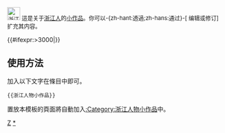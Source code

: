 <div class="notice metadata" id="stub" style="font-size: small;">[[File:Zj-Hangzhou.png|30px|浙江人]]&nbsp;這是关于[[浙江]][[:Category:浙江人|人]]的[[Wikipedia:小作品|小作品]]。你可以-{zh-hant:透過;zh-hans:通过}-<span class="plainlinks">[{{fullurl:{{FULLPAGENAME}}|action=edit}} 编辑或修订]</span>扩充其内容。</div><includeonly>[[Category:浙江人物小作品|{{PAGENAME}}]]{{#ifexpr:{{PAGESIZE:{{FULLPAGENAME}}|R}}>3000|[[Category:字数已超过3000字节的小作品|{{PAGENAME}}]]}}</includeonly><noinclude>

==使用方法==
加入以下文字在條目中即可。
<pre>{{浙江人物小作品}}</pre>

置放本模板的頁面將自動加入[[:Category:浙江人物小作品]]中。

[[Category:中國人物小作品模板|Z]]
[[Category:浙江人物小作品|*]]
</noinclude>